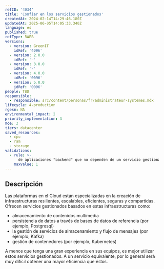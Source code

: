 ```yaml
---
refID: '4034'
title: 'Confiar en los servicios gestionados'
createdAt: 2024-02-14T14:29:46.180Z
updatedAt: 2025-06-05T14:05:33.340Z
language: es
published: true
refType: RWEB
versions:
  - version: GreenIT
    idRef: '4096'
  - version: 2.0.0
    idRef: '-'
  - version: 3.0.0
    idRef: '-'
  - version: 4.0.0
    idRef: '0096'
  - version: 5.0.0
    idRef: '0096'
people: TBD
responsible:
  - responsible: src/content/personas/fr/administrateur-systemes.mdx
lifecycle: 4-production
rgesn: NA
environmental_impact: 2
priority_implementation: 3
moe: 3
tiers: datacenter
saved_resources:
  - cpu
  - ram
  - storage
validations:
  - rule: >-
      de aplicaciones "backend" que no dependen de un servicio gestionado
    maxValue: 1
---
```


## Descripción

Las plataformas en el Cloud están especializadas en la creación de infraestructuras resilientes, escalables, eficientes, seguras y compartidas.
Ofrecen servicios gestionados basados en estas infraestructuras como:

- almacenamiento de contenidos multimedia
- persistencia de datos a través de bases de datos de referencia (por ejemplo, Postgresql)
- la gestión de servicios de almacenamiento y flujo de mensajes (por ejemplo, Kafka)
- gestión de contenedores (por ejemplo, Kubernetes)

A menos que tenga una gran experiencia en sus equipos, es mejor utilizar estos servicios gestionados.
A un servicio equivalente, por lo general será muy difícil obtener una mayor eficiencia que éstos.


